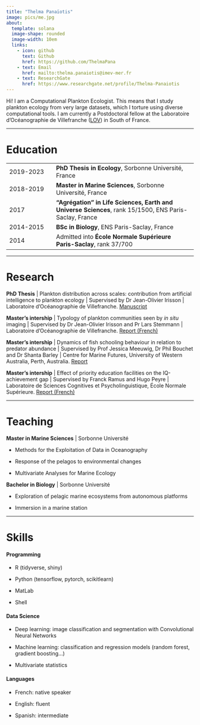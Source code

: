 ```yaml
---
title: "Thelma Panaïotis"
image: pics/me.jpg
about: 
  template: solana
  image-shape: rounded
  image-width: 10em
  links:
    - icon: github
      text: Github
      href: https://github.com/ThelmaPana
    - text: Email
      href: mailto:thelma.panaiotis@imev-mer.fr
    - text: ResearchGate
      href: https://www.researchgate.net/profile/Thelma-Panaiotis
---
```


Hi! I am a Computational Plankton Ecologist. This means that I study plankton ecology from very large datasets, which I torture using diverse computational tools.
I am currently a Postdoctoral fellow at the Laboratoire d'Océanographie de Villefranche ([LOV](https://lov.imev-mer.fr/web/)) in South of France.


------------------------------------------------------------------------

# Education

|           |                                                                                                        |
|------------------|------------------------------------------------------|
| 2019-2023 | **PhD Thesis in Ecology**, Sorbonne Université, France                                                 |
| 2018-2019 | **Master in Marine Sciences**, Sorbonne Université, France                                             |
| 2017      | **"Agrégation" in Life Sciences, Earth and Universe Sciences**, rank 15/1500, ENS Paris-Saclay, France |
| 2014-2015 | **BSc in Biology**, ENS Paris-Saclay, France                                                           |
| 2014      | Admitted into **École Normale Supérieure Paris-Saclay**, rank 37/700                                   |

------------------------------------------------------------------------

# Research

**PhD Thesis** \| Plankton distribution across scales: contribution from artificial intelligence to plankton ecology \| Supervised by Dr Jean-Olivier Irisson \| Laboratoire d'Océanographie de Villefranche. [Manuscript](reports/panaiotis_thesis_revised.pdf){target="_blank"}

**Master's intership** \| Typology of plankton communities seen by *in situ* imaging \| Supervised by Dr Jean-Olivier Irisson and Pr Lars Stemmann \| Laboratoire d'Océanographie de Villefranche. [Report (French)](reports/Rapport_M2_Thelma_Panaiotis.pdf){target="_blank"}

**Master's intership** \| Dynamics of fish schooling behaviour in relation to predator abundance \| Supervised by Prof Jessica Meeuwig, Dr Phil Bouchet and Dr Shanta Barley \| Centre for Marine Futures, University of Western Australia, Perth, Australia. [Report](reports/PANAIOTIS_ARPE_Thesis_final.pdf){target="_blank"}

**Master's intership** \| Effect of priority education facilities on the IQ-achievement gap \| Supervised by Franck Ramus and Hugo Peyre \| Laboratoire de Sciences Cognitives et Psycholinguistique, École Normale Supérieure. [Report (French)](reports/Rapport%20stage%20M1.pdf){target="_blank"}

------------------------------------------------------------------------

# Teaching

**Master in Marine Sciences** \| Sorbonne Université

-   Methods for the Exploitation of Data in Oceanography

-   Response of the pelagos to environmental changes

-   Multivariate Analyses for Marine Ecology

**Bachelor in Biology** \| Sorbonne Université

-   Exploration of pelagic marine ecosystems from autonomous platforms

-   Immersion in a marine station

------------------------------------------------------------------------

# Skills

#### **Programming**

-   R (tidyverse, shiny)

-   Python (tensorflow, pytorch, scikitlearn)

-   MatLab

-   Shell

#### **Data Science**

-   Deep learning: image classification and segmentation with Convolutional Neural Networks

-   Machine learning: classification and regression models (random forest, gradient boosting...)

-   Multivariate statistics

#### **Languages**

-   French: native speaker

-   English: fluent

-   Spanish: intermediate
